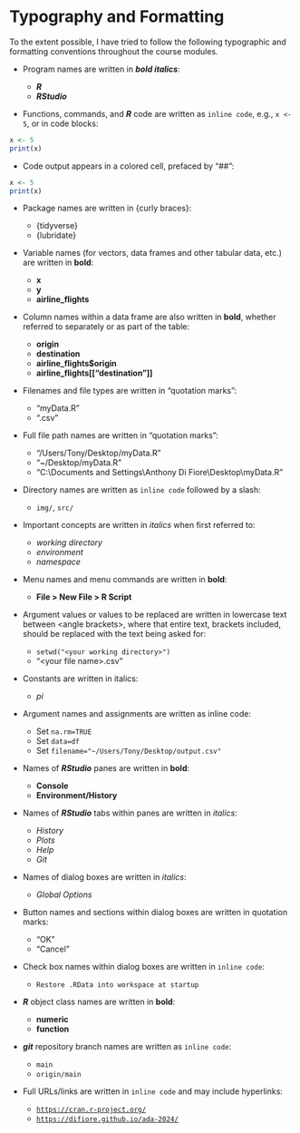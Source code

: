 # Typography and Formatting {.unnumbered}

To the extent possible, I have tried to follow the following typographic and formatting conventions throughout the course modules.

- Program names are written in ***bold italics***:

    - ***R***
    - ***RStudio***

- Functions, commands, and ***R*** code are written as `inline code`, e.g., `x <- 5`, or in code blocks:

```r
x <- 5
print(x)
```

- Code output appears in a colored cell, prefaced by "##":

```r
x <- 5
print(x)
```

- Package names are written in {curly braces}:

    - {tidyverse}
    - {lubridate}

- Variable names (for vectors, data frames and other tabular data, etc.) are written in **bold**:

    - **x**
    - **y**
    - **airline_flights**

- Column names within a data frame are also written in **bold**, whether referred to separately or as part of the table:

    - **origin**
    - **destination**
    - **airline_flights\$origin**
    - **airline_flights\[\["destination"\]\]**

- Filenames and file types are written in "quotation marks":

    - "myData.R"
    - ".csv"

- Full file path names are written in "quotation marks":

    - "/Users/Tony/Desktop/myData.R"
    - "\~/Desktop/myData.R"
    - "C:\\Documents and Settings\\Anthony Di Fiore\\Desktop\\myData.R"

- Directory names are written as `inline code` followed by a slash:

    - `img/`, `src/`

- Important concepts are written in *italics* when first referred to:

    - *working directory*
    - *environment*
    - *namespace*

- Menu names and menu commands are written in **bold**:

    - **File \> New File \> R Script**

- Argument values or values to be replaced are written in lowercase text between \<angle brackets\>, where that entire text, brackets included, should be replaced with the text being asked for:

    - `setwd("<your working directory>")`
    - "\<your file name\>.csv"

- Constants are written in italics:

    - *pi*

- Argument names and assignments are written as inline code:

    - Set `na.rm=TRUE`
    - Set `data=df`
    - Set `filename="~/Users/Tony/Desktop/output.csv"`

- Names of ***RStudio*** panes are written in **bold**:

    - **Console**
    - **Environment/History**

- Names of ***RStudio*** tabs within panes are written in *italics*:

    - *History*
    - *Plots*
    - *Help*
    - *Git*

- Names of dialog boxes are written in *italics*:

    - *Global Options*

- Button names and sections within dialog boxes are written in quotation marks:

    - "OK"
    - "Cancel"

- Check box names within dialog boxes are written in `inline code`:

    - `Restore .RData into workspace at startup`

- ***R*** object class names are written in **bold**:

    - **numeric**
    - **function**

- ***git*** repository branch names are written as `inline code`:

    - `main`
    - `origin/main`

- Full URLs/links are written in `inline code` and may include hyperlinks:

    - [`https://cran.r-project.org/`](https://cran.r-project.org/)
    - [`https://difiore.github.io/ada-2024/`](https://difiore.github.io/ada-2024/)
